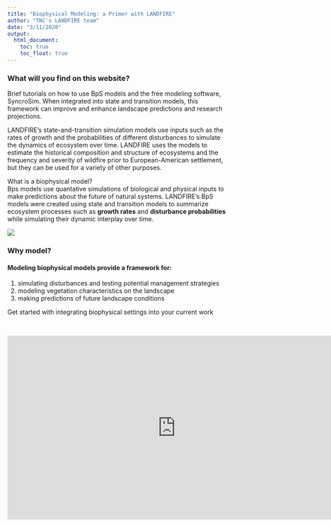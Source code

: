 ---
title: "Biophysical Modeling: a Primer with LANDFIRE"
author: "TNC's LANDFIRE team"
date: "3/11/2020"
output:
  html_document:
    toc: true
    toc_float: true
---



### What will you find on this website?

Brief tutorials on how to use BpS models and the free modeling software, SyncroSim. When integrated into state and transition models, this framework can improve and enhance landscape predictions and research projections.  

LANDFIRE’s state-and-transition simulation models use inputs such as the rates of growth and the probabilities of different disturbances to simulate the dynamics of ecosystem over time. LANDFIRE uses the models to estimate the historical composition and structure of ecosystems and the frequency and severity of wildfire prior to European-American settlement, but they can be used for a variety of other purposes.

What is a biophysical model?  
Bps models use quantative simulations of biological and physical inputs to make predictions about the future of natural systems. LANDFIRE's BpS models were created using state and transition models to summarize ecosystem processes such as **growth rates** and **disturbance probabilities** while simulating their dynamic interplay over time. 

![](inputmodel.png)

### Why model?  
#### Modeling biophysical models provide a framework for:  

1. simulating disturbances and testing potential management strategies  
2. modeling vegetation characteristics on the landscape  
3. making predictions of future landscape conditions
<br>

Get started with integrating biophysical settings into your current work

<br>

<iframe width="760" height="415" src="https://www.youtube.com/embed/8GLboPfOIJ4" frameborder="0" allow="accelerometer; autoplay; encrypted-media; gyroscope; picture-in-picture" allowfullscreen></iframe>


